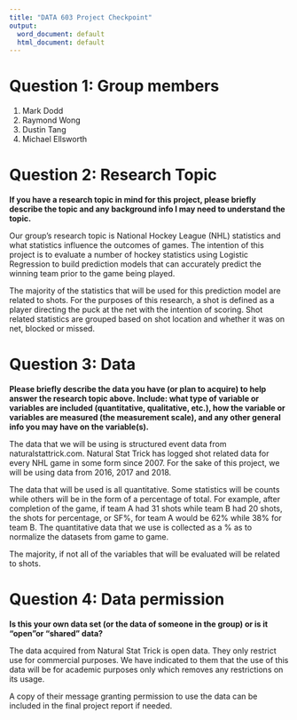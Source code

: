 ---
title: "DATA 603 Project Checkpoint"
output:
  word_document: default
  html_document: default
---

# Question 1: Group members

  1. Mark Dodd
  2. Raymond Wong 
  3. Dustin Tang 
  4. Michael Ellsworth

# Question 2: Research Topic
**If you have a research topic in mind for this project, please briefly describe the topic and any background info I may need to understand the topic.** \n

Our group's research topic is National Hockey League (NHL) statistics and what statistics influence the outcomes of games. The intention of this project is to evaluate a number of hockey statistics using Logistic Regression to build prediction models that can accurately predict the winning team prior to the game being played.

The majority of the statistics that will be used for this prediction model are related to shots. For the purposes of this research, a shot is defined as a player directing the puck at the net with the intention of scoring. Shot related statistics are grouped based on shot location and whether it was on net, blocked or missed.

# Question 3: Data
**Please briefly describe the data you have (or plan to acquire) to help answer the research topic above. Include: what type of variable or variables are included (quantitative, qualitative, etc.), how the variable or variables are measured (the measurement scale), and any other general info you may have on the variable(s).**\n

The data that we will be using is structured event data from naturalstattrick.com. Natural Stat Trick has logged shot related data for every NHL game in some form since 2007. For the sake of this project, we will be using data from 2016, 2017 and 2018.

The data that will be used is all quantitative. Some statistics will be counts while others will be in the form of a percentage of total. For example, after completion of the game, if team A had 31 shots while team B had 20 shots, the shots for percentage, or SF%, for team A would be 62% while 38% for team B. The quantitative data that we use is collected as a % as to normalize the datasets from game to game. 

The majority, if not all of the variables that will be evaluated will be related to shots.


# Question 4: Data permission
**Is this your own data set (or the data of someone in the group) or is it "open"or "shared" data?**

The data acquired from Natural Stat Trick is open data. They only restrict use for commercial purposes. We have indicated to them that the use of this data will be for academic purposes only which removes any restrictions on its usage.

A copy of their message granting permission to use the data can be included in the final project report if needed.
